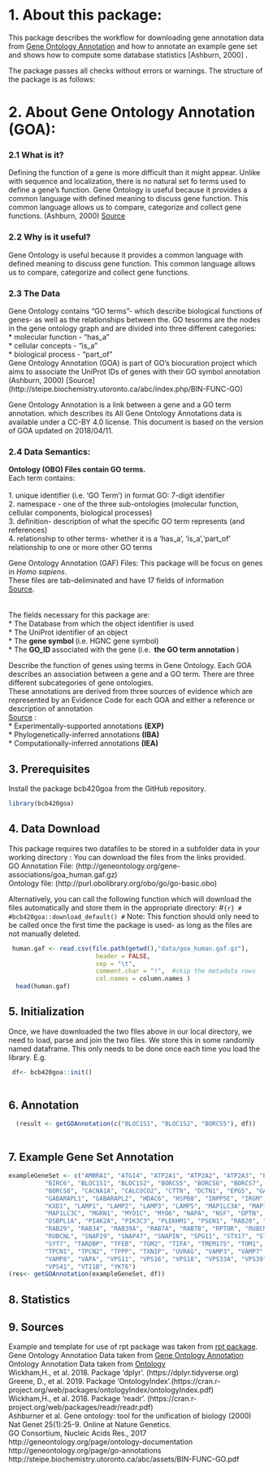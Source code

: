 # 1. About this package:
This package describes the workflow for downloading gene annotation data from [Gene Ontology Annotation](http://www.geneontology.org Gene Ontology Annotation) and how to annotate an example gene set and shows how to compute some database statistics [Ashburn, 2000] .

The package passes all checks without errors or warnings.
The structure of the package is as follows:


# 2. About Gene Ontology Annotation (GOA):
###   2.1  What is it?

Defining the function of a gene is more difficult than it might appear. Unlike with sequence and localization, there is no natural set fo terms used to define a gene's function. Gene Ontology is useful because it provides a common language with defined meaning to discuss gene function. This common language allows us to compare, categorize and collect gene functions. (Ashburn, 2000) [Source](http://steipe.biochemistry.utoronto.ca/abc/assets/BIN-FUNC-GO.pdf) 

###   2.2  Why is it useful?

Gene Ontology is useful because it provides a common language with defined meaning to discuss gene function. This common language allows us to compare, categorize and collect gene functions.


### 2.3 The Data
Gene Ontology contains "GO terms"- which describe biological functions of genes- as well as the
relationships between the. GO tesorms are the nodes in the gene ontology graph and are divided into three different categories: <br>
 * molecular function  - "has_a" <br>
 * cellular concepts - "is_a" <br>
 * biological process - "part_of" <br>
Gene Ontology Annotation (GOA) is part of GO's biocuration project which aims to associate the UniProt IDs of genes with their GO symbol annotation (Ashburn, 2000)
[Source] (http://steipe.biochemistry.utoronto.ca/abc/index.php/BIN-FUNC-GO)

Gene Ontology Annotation is a link between a gene and a GO term annotation. 
which describes its 
All Gene Ontology Annotations data is available under a CC-BY 4.0 license. This document is based on the version of GOA updated on 2018/04/11. 

### 2.4 Data Semantics:
<b>Ontology (OBO) Files contain GO terms.</b> <br>
Each term contains: <br>
<br>
1. unique identifier (i.e. 'GO Term') in format GO: 7-digit identifier<br>
2. namespace - one of the three sub-ontologies (molecular function, cellular components, biological processes)<br>
3. definition- description of what the specific GO term represents (and references) <br>
4.  relationship to other terms- whether it is a 'has_a', 'is_a','part_of' relationship to one or more other GO terms<br>

Gene Ontology Annotation (GAF) Files:
This package will be focus on genes in <i>Homo sapiens</i>.<br>
These files are tab-deliminated and have 17 fields of information <br> [Source](http://geneontology.org/page/go-annotation-file-gaf-format-21).<br>
<br>
<br>
The fields necessary for this package are:<br>
* The Database from which the object identifier is used <br>
* The UniProt identifier of an object <br>
* The <b> gene symbol </b> (i.e. HGNC gene symbol) <br>
* The <b> GO_ID </b> associated with the gene (i.e. <b> the GO term annotation </b>) <br>

Describe the function of genes using terms in Gene Ontology. Each GOA describes an association between a gene and a GO term. There are three different subcategories of gene ontologies. <br>
These annotations are derived from three sources of evidence which are represented by an Evidence Code for each GOA and either a reference or description of annotation <br>
[Source](http://geneontology.org/page/go-annotations ) : <br>
* Experimentally-supported annotations <b> (EXP) </b> <br> 
* Phylogenetically-inferred annotations <b> (IBA) </b> <br>
* Computationally-inferred annotations <b> (IEA) </b> <br>

## 3. Prerequisites
Install the package bcb420goa from the GitHub repository.
```r
library(bcb420goa)
```

## 4. Data Download
This package requires two datafiles to be stored in a subfolder data in your working directory :
You can download the files from the links provided. <br>
GO Annotation File: (http://geneontology.org/gene-associations/goa_human.gaf.gz) <br>
Ontology file: (http://purl.obolibrary.org/obo/go/go-basic.obo) <br>

Alternatively, you can call the following function which will download the files 
automatically and store them in the appropriate directory:
#```{r}
# #bcb420goa::download_default()
#```
Note: This function should only need to be called once the first time the package is used- as 
long as the files are not manually deleted.
```r
 human.gaf <- read.csv(file.path(getwd(),"data/goa_human.gaf.gz"),
                        header = FALSE,
                        sep = "\t",
                        comment.char = "!",  #skip the metadata rows
                        col.names = column.names )
  head(human.gaf)
```


## 5. Initialization
Once, we have downloaded the two files above in our local directory, we need to load, parse and 
join the two files. We store this in some randomly named dataframe. This only needs to be done
once each time you load the library.  E.g.
```r
 df<- bcb420goa::init()
 
```

## 6. Annotation

```r
  (result <- getGOAnnotation(c("BLOC1S1", "BLOC1S2", "BORCS5"), df))
  
```

## 7. Example Gene Set Annotation

```r
exampleGeneSet <- c("AMBRA1", "ATG14", "ATP2A1", "ATP2A2", "ATP2A3", "BECN1", "BECN2",
          "BIRC6", "BLOC1S1", "BLOC1S2", "BORCS5", "BORCS6", "BORCS7",
          "BORCS8", "CACNA1A", "CALCOCO2", "CTTN", "DCTN1", "EPG5", "GABARAP",
          "GABARAPL1", "GABARAPL2", "HDAC6", "HSPB8", "INPP5E", "IRGM",
          "KXD1", "LAMP1", "LAMP2", "LAMP3", "LAMP5", "MAP1LC3A", "MAP1LC3B",
          "MAP1LC3C", "MGRN1", "MYO1C", "MYO6", "NAPA", "NSF", "OPTN",
          "OSBPL1A", "PI4K2A", "PIK3C3", "PLEKHM1", "PSEN1", "RAB20", "RAB21",
          "RAB29", "RAB34", "RAB39A", "RAB7A", "RAB7B", "RPTOR", "RUBCN",
          "RUBCNL", "SNAP29", "SNAP47", "SNAPIN", "SPG11", "STX17", "STX6",
          "SYT7", "TARDBP", "TFEB", "TGM2", "TIFA", "TMEM175", "TOM1",
          "TPCN1", "TPCN2", "TPPP", "TXNIP", "UVRAG", "VAMP3", "VAMP7",
          "VAMP8", "VAPA", "VPS11", "VPS16", "VPS18", "VPS33A", "VPS39",
          "VPS41", "VTI1B", "YKT6")
(res<- getGOAnnotation(exampleGeneSet, df))

```

## 8. Statistics

## 9. Sources
Example and template for use of rpt package was taken from 
[rpt package](https://github.com/hyginn/rpt). <br>
Gene Ontology Annotation Data taken from [Gene Ontology Annotation](http://geneontology.org/page/download-go-annotations)<br>
Ontology Annotation Data taken from [Ontology](http://purl.obolibrary.org/obo/go.obo)<br>
Wickham,H., et al. 2018. Package 'dplyr'. (https://dplyr.tidyverse.org)<br>
Greene, D., et al. 2019. Package 'OntologyIndex'.(https://cran.r-project.org/web/packages/ontologyIndex/ontologyIndex.pdf)<br>
Wickham,H., et al. 2018. Package 'readr'.
(https://cran.r-project.org/web/packages/readr/readr.pdf)<br>
Ashburner et al. Gene ontology: tool for the unification of biology (2000) Nat Genet 25(1):25-9. Online at Nature Genetics.<br>
GO Consortium, Nucleic Acids Res., 2017 <br>
http://geneontology.org/page/ontology-documentation <br>
http://geneontology.org/page/go-annotations <br>
http://steipe.biochemistry.utoronto.ca/abc/assets/BIN-FUNC-GO.pdf <br>
